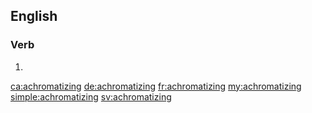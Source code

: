 ==English==

===Verb===
{{head|en|present participle}}

# {{present participle of|achromatize|lang=en|nocat=1}}

[[ca:achromatizing]]
[[de:achromatizing]]
[[fr:achromatizing]]
[[my:achromatizing]]
[[simple:achromatizing]]
[[sv:achromatizing]]
